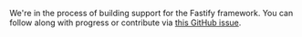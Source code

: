 We're in the process of building support for the Fastify framework. You can follow along with progress or contribute via [this GitHub issue](https://github.com/triggerdotdev/trigger.dev/issues).
